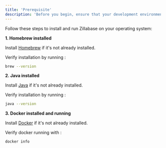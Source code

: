 ```yaml
---
title: 'Prerequisite'
description: 'Before you begin, ensure that your development environment meets the following requirements'
---
```


Follow these steps to install and run Zillabase on your operating system:

**1. Homebrew installed**

Install [Homebrew](https://brew.sh/) if it's not already installed. 

Verify installation by running :

```bash
brew --version
```

**2. Java installed**

Install [Java](https://www.oracle.com/java/technologies/downloads/) if it's not already installed. 

Verify installation by running :

```bash
java --version
```

**3. Docker installed and running**

Install [Docker](https://www.docker.com/products/docker-desktop/) if it's not already installed.

Verify docker running with :

```bash
docker info
```